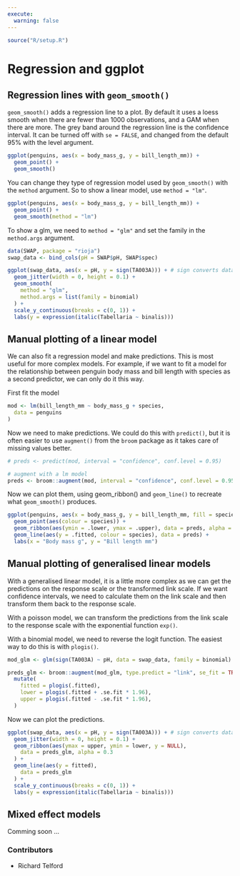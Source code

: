 ```yaml
---
execute: 
  warning: false
---
```


``` r
source("R/setup.R")
```

# Regression and ggplot

## Regression lines with `geom_smooth()`

`geom_smooth()` adds a regression line to a plot. 
By default it uses a loess smooth when there are fewer than 1000 observations, and a GAM when there are more.
The grey band around the regression line is the confidence interval. 
It can be turned off with `se = FALSE`, and changed from the default 95% with the level argument.

```r
ggplot(penguins, aes(x = body_mass_g, y = bill_length_mm)) +
  geom_point() +
  geom_smooth()
```

You can change they type of regression model used by `geom_smooth()` with the `method` argument.
So to show a linear model, use `method = "lm"`.

```r
ggplot(penguins, aes(x = body_mass_g, y = bill_length_mm)) +
  geom_point() +
  geom_smooth(method = "lm")
```

To show a glm, we need to `method = "glm"` and set the family in the `method.args` argument.

```r
data(SWAP, package = "rioja")
swap_data <- bind_cols(pH = SWAP$pH, SWAP$spec)

ggplot(swap_data, aes(x = pH, y = sign(TA003A))) + # sign converts data to presence absence
  geom_jitter(width = 0, height = 0.1) +
  geom_smooth(
    method = "glm",
    method.args = list(family = binomial)
  ) +
  scale_y_continuous(breaks = c(0, 1)) +
  labs(y = expression(italic(Tabellaria ~ binalis)))
```

## Manual plotting of a linear model {#sec-manual-plotting-of-a-linear-model}

We can also fit a regression model and make predictions.
This is most useful for more complex models.
For example, if we want to fit a model for the relationship between penguin body mass and bill length with species as a second predictor, we can only do it this way.

First fit the model

```r
mod <- lm(bill_length_mm ~ body_mass_g + species,
  data = penguins
)
```

Now we need to make predictions.
We could do this with `predict()`, but it is often easier to use `augment()` from the `broom` package as it takes care of missing values better.

```r
# preds <- predict(mod, interval = "confidence", conf.level = 0.95)

# augment with a lm model
preds <- broom::augment(mod, interval = "confidence", conf.level = 0.95)
```

Now we can plot them, using geom_ribbon() and `geom_line()` to recreate what `geom_smooth()` produces. 

```r
ggplot(penguins, aes(x = body_mass_g, y = bill_length_mm, fill = species)) +
  geom_point(aes(colour = species)) +
  geom_ribbon(aes(ymin = .lower, ymax = .upper), data = preds, alpha = 0.3) +
  geom_line(aes(y = .fitted, colour = species), data = preds) +
  labs(x = "Body mass g", y = "Bill length mm")
```

## Manual plotting of generalised linear models

With a generalised linear model, it is a little more complex as we can get the predictions on the response scale or the transformed link scale. 
If we want confidence intervals, we need to calculate them on the link scale and then transform them back to the response scale.

With a poisson model, we can transform the predictions from the link scale to the response scale with the exponential function `exp()`.

With a binomial model, we need to reverse the logit function. 
The easiest way to do this is with `plogis()`.

```r
mod_glm <- glm(sign(TA003A) ~ pH, data = swap_data, family = binomial)

preds_glm <- broom::augment(mod_glm, type.predict = "link", se_fit = TRUE) |>
  mutate(
    fitted = plogis(.fitted),
    lower = plogis(.fitted + .se.fit * 1.96),
    upper = plogis(.fitted - .se.fit * 1.96),
  )
```
Now we can plot the predictions.

```r
ggplot(swap_data, aes(x = pH, y = sign(TA003A))) + # sign converts data to presence absence
  geom_jitter(width = 0, height = 0.1) +
  geom_ribbon(aes(ymax = upper, ymin = lower, y = NULL),
    data = preds_glm, alpha = 0.3
  ) +
  geom_line(aes(y = fitted),
    data = preds_glm
  ) +
  scale_y_continuous(breaks = c(0, 1)) +
  labs(y = expression(italic(Tabellaria ~ binalis)))
```

## Mixed effect models

Comming soon ...

::: {.column-margin}
### Contributors {.unlisted .unnumbered}

-   Richard Telford
:::
